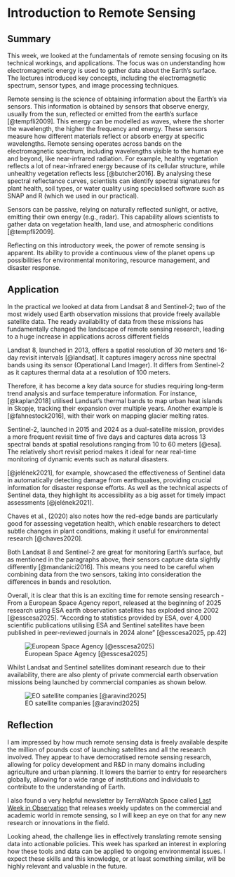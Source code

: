 # Introduction to Remote Sensing

## Summary

This week, we looked at the fundamentals of remote sensing focusing on its technical workings, and applications. The focus was on understanding how electromagnetic energy is used to gather data about the Earth's surface. The lectures introduced key concepts, including the electromagnetic spectrum, sensor types, and image processing techniques.

Remote sensing is the science of obtaining information about the Earth’s via sensors. This information is obtained by sensors that observe energy, usually from the sun, reflected or emitted from the earth’s surface [@tempfli2009]. This energy can be modelled as waves, where the shorter the wavelength, the higher the frequency and energy. These sensors measure how different materials reflect or absorb energy at specific wavelengths. Remote sensing operates across bands on the electromagnetic spectrum, including wavelengths visible to the human eye and beyond, like near-infrared radiation. For example, healthy vegetation reflects a lot of near-infrared energy because of its cellular structure, while unhealthy vegetation reflects less [@butcher2016]. By analysing these spectral reflectance curves, scientists can identify spectral signatures for plant health, soil types, or water quality using specialised software such as SNAP and R (which we used in our practical).

Sensors can be passive, relying on naturally reflected sunlight, or active, emitting their own energy (e.g., radar). This capability allows scientists to gather data on vegetation health, land use, and atmospheric conditions [@tempfli2009].

Reflecting on this introductory week, the power of remote sensing is apparent. Its ability to provide a continuous view of the planet opens up possibilities for environmental monitoring, resource management, and disaster response.

## Application

In the practical we looked at data from Landsat 8 and Sentinel-2; two of the most widely used Earth observation missions that provide freely available satellite data. The ready availability of data from these missions has fundamentally changed the landscape of remote sensing research, leading to a huge increase in applications across different fields

Landsat 8, launched in 2013, offers a spatial resolution of 30 meters and 16-day revisit intervals [@landsat]. It captures imagery across nine spectral bands using its sensor (Operational Land Imager). It differs from Sentinel-2 as it captures thermal data at a resolution of 100 meters.

Therefore, it has become a key data source for studies requiring long-term trend analysis and surface temperature information. For instance, [@kaplan2018] utilised Landsat's thermal bands to map urban heat islands in Skopje, tracking their expansion over multiple years. Another example is [@fahnestock2016], with their work on mapping glacier melting rates.

Sentinel-2, launched in 2015 and 2024 as a dual-satellite mission, provides a more frequent revisit time of five days and captures data across 13 spectral bands at spatial resolutions ranging from 10 to 60 meters [@esa]. The relatively short revisit period makes it ideal for near real-time monitoring of dynamic events such as natural disasters.

[@jelének2021], for example, showcased the effectiveness of Sentinel data in automatically detecting damage from earthquakes, providing crucial information for disaster response efforts. As well as the technical aspects of Sentinel data, they highlight its accessibility as a big asset for timely impact assessments [@jelének2021].

Chaves et al., (2020) also notes how the red-edge bands are particularly good for assessing vegetation health, which enable researchers to detect subtle changes in plant conditions, making it useful for environmental research [@chaves2020].

Both Landsat 8 and Sentinel-2 are great for monitoring Earth's surface, but as mentioned in the paragraphs above, their sensors capture data slightly differently [@mandanici2016]. This means you need to be careful when combining data from the two sensors, taking into consideration the differences in bands and resolution.

Overall, it is clear that this is an exciting time for remote sensing research - From a European Space Agency report, released at the beginning of 2025 research using ESA earth observation satellites has exploded since 2002 [@esscesa2025]. "According to statistics provided by ESA, over 4,000 scientific publications utilising ESA and Sentinel satellites have been published in peer-reviewed journals in 2024 alone" [@esscesa2025, pp.42]

![European Space Agency [@esscesa2025]](publications.png)

Whilst Landsat and Sentinel satellites dominant research due to their availability, there are also plenty of private commercial earth observation missions being launched by commercial companies as shown below.

![EO satellite companies [@aravind2025]](eosatellitecompanies.png)

## Reflection

I am impressed by how much remote sensing data is freely available despite the million of pounds cost of launching satellites and all the research involved. They appear to have democratised remote sensing research, allowing for policy development and R&D in many domains including agriculture and urban planning. It lowers the barrier to entry for researchers globally, allowing for a wide range of institutions and individuals to contribute to the understanding of Earth.

I also found a very helpful newsletter by TerraWatch Space called [Last Week in Observation](https://newsletter.terrawatchspace.com/) that releases weekly updates on the commercial and academic world in remote sensing, so I will keep an eye on that for any new research or innovations in the field.

Looking ahead, the challenge lies in effectively translating remote sensing data into actionable policies. This week has sparked an interest in exploring how these tools and data can be applied to ongoing environmental issues. I expect these skills and this knowledge, or at least something similar, will be highly relevant and valuable in the future.
